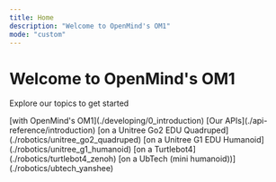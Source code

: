 ```yaml
---
title: Home
description: "Welcome to OpenMind's OM1"
mode: "custom"
---
```


<div className="hero">
<h1 className="hero-header">Welcome to OpenMind's OM1</h1>
<p className="hero-p">Explore our topics to get started</p>
</div>

<Columns cols={2} className="hero-cards">
  <Card title="Get started " icon="check" href="./developing/0_introduction">
    [with OpenMind's OM1](./developing/0_introduction)
  </Card>
  <Card title="OM1 API Reference" icon="link" href="./api-reference/introduction">
    [Our APIs](./api-reference/introduction)
  </Card>
  <Card title="Run OM1" icon="dog" href="./robotics/unitree_go2_quadruped">
    [on a Unitree Go2 EDU Quadruped](./robotics/unitree_go2_quadruped)
  </Card>
  <Card title="Run OM1" icon="robot" href="./robotics/unitree_g1_humanoid">
    [on a Unitree G1 EDU Humanoid](./robotics/unitree_g1_humanoid)
  </Card>
  <Card title="Run OM1" icon="turtle" href="./robotics/turtlebot4_zenoh">
    [on a Turtlebot4](./robotics/turtlebot4_zenoh)
  </Card>
  <Card title="Run OM1" icon="robot" href="./robotics/ubtech_yanshee">
    [on a UbTech (mini humanoid))](./robotics/ubtech_yanshee)
  </Card> 
</Columns>




